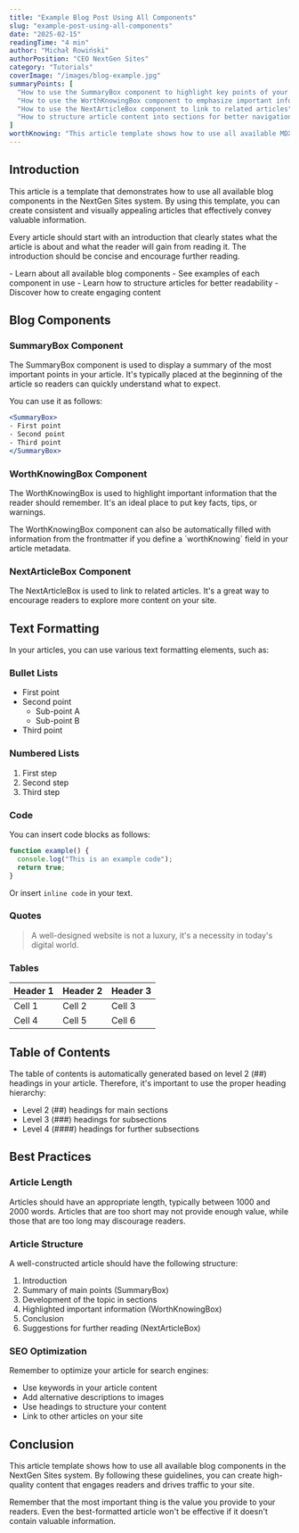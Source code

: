 ```yaml
---
title: "Example Blog Post Using All Components"
slug: "example-post-using-all-components"
date: "2025-02-15"
readingTime: "4 min"
author: "Michał Rowiński"
authorPosition: "CEO NextGen Sites"
category: "Tutorials"
coverImage: "/images/blog-example.jpg"
summaryPoints: [
  "How to use the SummaryBox component to highlight key points of your article",
  "How to use the WorthKnowingBox component to emphasize important information",
  "How to use the NextArticleBox component to link to related articles",
  "How to structure article content into sections for better navigation"
]
worthKnowing: "This article template shows how to use all available MDX components in the NextGen Sites blog system. You can use it as a reference when creating new articles."
---
```


## Introduction

This article is a template that demonstrates how to use all available blog components in the NextGen Sites system. By using this template, you can create consistent and visually appealing articles that effectively convey valuable information.

Every article should start with an introduction that clearly states what the article is about and what the reader will gain from reading it. The introduction should be concise and encourage further reading.

<SummaryBox>
- Learn about all available blog components
- See examples of each component in use
- Learn how to structure articles for better readability
- Discover how to create engaging content
</SummaryBox>

## Blog Components

### SummaryBox Component

The SummaryBox component is used to display a summary of the most important points in your article. It's typically placed at the beginning of the article so readers can quickly understand what to expect.

You can use it as follows:

```jsx
<SummaryBox>
- First point
- Second point
- Third point
</SummaryBox>
```

### WorthKnowingBox Component

The WorthKnowingBox is used to highlight important information that the reader should remember. It's an ideal place to put key facts, tips, or warnings.

<WorthKnowingBox>
The WorthKnowingBox component can also be automatically filled with information from the frontmatter if you define a `worthKnowing` field in your article metadata.
</WorthKnowingBox>

### NextArticleBox Component

The NextArticleBox is used to link to related articles. It's a great way to encourage readers to explore more content on your site.

<NextArticleBox 
  title="How to Create an Effective Website for Small Businesses" 
  slug="how-to-create-an-effective-website-for-small-businesses"
  description="Learn website design strategies that attract customers and increase conversion rates for small businesses."
/>

## Text Formatting

In your articles, you can use various text formatting elements, such as:

### Bullet Lists

* First point
* Second point
  * Sub-point A
  * Sub-point B
* Third point

### Numbered Lists

1. First step
2. Second step
3. Third step

### Code

You can insert code blocks as follows:

```javascript
function example() {
  console.log("This is an example code");
  return true;
}
```

Or insert `inline code` in your text.

### Quotes

> A well-designed website is not a luxury, it's a necessity in today's digital world.

### Tables

| Header 1 | Header 2 | Header 3 |
|----------|----------|----------|
| Cell 1   | Cell 2   | Cell 3   |
| Cell 4   | Cell 5   | Cell 6   |

## Table of Contents

The table of contents is automatically generated based on level 2 (##) headings in your article. Therefore, it's important to use the proper heading hierarchy:

- Level 2 (##) headings for main sections
- Level 3 (###) headings for subsections
- Level 4 (####) headings for further subsections

## Best Practices

### Article Length

Articles should have an appropriate length, typically between 1000 and 2000 words. Articles that are too short may not provide enough value, while those that are too long may discourage readers.

### Article Structure

A well-constructed article should have the following structure:

1. Introduction
2. Summary of main points (SummaryBox)
3. Development of the topic in sections
4. Highlighted important information (WorthKnowingBox)
5. Conclusion
6. Suggestions for further reading (NextArticleBox)

### SEO Optimization

Remember to optimize your article for search engines:

- Use keywords in your article content
- Add alternative descriptions to images
- Use headings to structure your content
- Link to other articles on your site

## Conclusion

This article template shows how to use all available blog components in the NextGen Sites system. By following these guidelines, you can create high-quality content that engages readers and drives traffic to your site.

<WorthKnowingBox>
Remember that the most important thing is the value you provide to your readers. Even the best-formatted article won't be effective if it doesn't contain valuable information.
</WorthKnowingBox>

<NextArticleBox 
  title="How SEO Affects Your Website's Success" 
  slug="how-seo-affects-your-websites-success"
  description="Learn how to effectively optimize your website for search engines to increase visibility and attract more potential customers."
/> 
